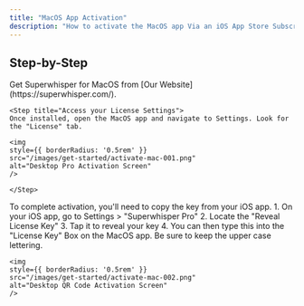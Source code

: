 ```yaml
---
title: "MacOS App Activation"
description: "How to activate the MacOS app Via an iOS App Store Subscription."
---
```


## Step-by-Step

<Steps>
    <Step title="Download the App">
        Get Superwhisper for MacOS from [Our Website](https://superwhisper.com/).
    </Step>

    <Step title="Access your License Settings">
    Once installed, open the MacOS app and navigate to Settings. Look for the "License" tab.

    <img
    style={{ borderRadius: '0.5rem' }}
    src="/images/get-started/activate-mac-001.png"
    alt="Desktop Pro Activation Screen"
    />
    
    </Step>

  <Step title="License Activation">
    To complete activation, you'll need to copy the key from your iOS app. 
      1. On your iOS app, go to Settings > "Superwhisper Pro"
      2. Locate the "Reveal License Key"
      3. Tap it to reveal your key
      4. You can then type this into the "License Key" Box on the MacOS app. Be sure to keep the upper case lettering. 

    <img
    style={{ borderRadius: '0.5rem' }}
    src="/images/get-started/activate-mac-002.png"
    alt="Desktop QR Code Activation Screen"
    />

  </Step>
</Steps>

